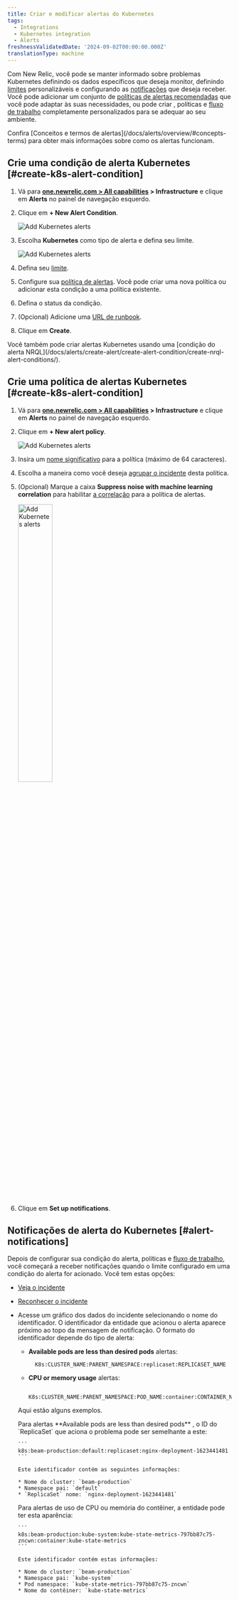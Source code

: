 ```yaml
---
title: Criar e modificar alertas do Kubernetes
tags:
  - Integrations
  - Kubernetes integration
  - Alerts
freshnessValidatedDate: '2024-09-02T00:00:00.000Z'
translationType: machine
---
```


Com New Relic, você pode se manter informado sobre problemas Kubernetes definindo os dados específicos que deseja monitor, definindo [limites](/docs/alerts/create-alert/set-thresholds/set-thresholds-alert-condition/) personalizáveis e configurando as [notificações](/docs/alerts/get-notified/intro-notifications/) que deseja receber. Você pode adicionar um conjunto de [políticas de alertas recomendadas](/docs/kubernetes-pixie/kubernetes-integration/installation/recommended-alert-policies) que você pode adaptar às suas necessidades, ou pode criar <InlinePopover type="alerts" />, políticas e [fluxo de trabalho](/docs/alerts/get-notified/incident-workflows/) completamente personalizados para se adequar ao seu ambiente.

<Callout variant="tip">
  Confira [Conceitos e termos de alertas](/docs/alerts/overview/#concepts-terms) para obter mais informações sobre como os alertas funcionam.
</Callout>

## Crie uma condição de alerta Kubernetes [#create-k8s-alert-condition]

1. Vá para <DNT>**[one.newrelic.com &gt; All capabilities](https://one.newrelic.com/all-capabilities) &gt; Infrastructure**</DNT> e clique em <DNT>**Alerts**</DNT> no painel de navegação esquerdo.

2. Clique em <DNT>**+ New Alert Condition**</DNT>.

   <img title="Kubernetes - new alert condition" alt="Add Kubernetes alerts" src="/images/kubernetes_screenshot-crop_new-alert-condition-button.webp" />

3. Escolha <DNT>**Kubernetes**</DNT> como tipo de alerta e defina seu limite.

   <img title="Kubernetes - new alert condition" alt="Add Kubernetes alerts" src="/images/kubernetes_screenshot-crop_create_alert_condition.webp" />

4. Defina seu [limite](/docs/alerts/create-alert/set-thresholds/set-thresholds-alert-condition/).

5. Configure sua [política de alertas](/docs/alerts/organize-alerts/create-edit-or-find-alert-policy/). Você pode criar uma nova política ou adicionar esta condição a uma política existente.

6. Defina o status da condição.

7. (Opcional) Adicione uma [URL de runbook](/docs/alerts/create-alert/condition-details/provide-runbook-instructions-alert-activity).

8. Clique em <DNT>**Create**</DNT>.

<Callout variant="tip">
  Você também pode criar alertas Kubernetes usando uma [condição do alerta NRQL](/docs/alerts/create-alert/create-alert-condition/create-nrql-alert-conditions/).
</Callout>

## Crie uma política de alertas Kubernetes [#create-k8s-alert-condition]

1. Vá para <DNT>**[one.newrelic.com &gt; All capabilities](https://one.newrelic.com/all-capabilities) &gt; Infrastructure**</DNT> e clique em <DNT>**Alerts**</DNT> no painel de navegação esquerdo.

2. Clique em <DNT>**+ New alert policy**</DNT>.

   <img title="Kubernetes - new alert condition" alt="Add Kubernetes alerts" src="/images/kubernetes_screenshot-crop_new-alert-policy-button.webp" />

3. Insira um [nome significativo](/docs/alerts/organize-alerts/create-edit-or-find-alert-policy/#best-practices-policies) para a política (máximo de 64 caracteres).

4. Escolha a maneira como você deseja [agrupar o incidente](/docs/alerts/organize-alerts/specify-when-alerts-create-incidents/#preference-options) desta política.

5. (Opcional) Marque a caixa <DNT>**Suppress noise with machine learning correlation**</DNT> para habilitar [a correlação](/docs/alerts/organize-alerts/change-applied-intelligence-correlation-logic-decisions/) para a política de alertas.

   <img width="40%;" title="Kubernetes - new alert condition" alt="Add Kubernetes alerts" src="/images/kubernetes_screenshot-crop_create_alert_policy.webp" />

6. Clique em <DNT>**Set up notifications**</DNT>.

## Notificações de alerta do Kubernetes [#alert-notifications]

Depois de configurar sua condição do alerta, políticas e [fluxo de trabalho](/docs/alerts/get-notified/incident-workflows/), você começará a receber notificações quando o limite configurado em uma condição do alerta for acionado. Você tem estas opções:

* [Veja o incidente](/docs/alerts/incident-management/view-event-details-incidents/)

* [Reconhecer o incidente](/docs/alerts/get-notified/acknowledge-alert-incidents/)

* Acesse um gráfico dos dados do incidente selecionando o nome do identificador. O identificador da entidade que acionou o alerta aparece próximo ao topo da mensagem de notificação. O formato do identificador depende do tipo de alerta:

  * <DNT>**Available pods are less than desired pods**</DNT> alertas:

    ```
      K8s:CLUSTER_NAME:PARENT_NAMESPACE:replicaset:REPLICASET_NAME
    ```

  * <DNT>**CPU or memory usage**</DNT> alertas:

    ```
      K8s:CLUSTER_NAME:PARENT_NAMESPACE:POD_NAME:container:CONTAINER_NAME
    ```

  Aqui estão alguns exemplos.

  <CollapserGroup>
    <Collapser id="pod-alerts" title="Exemplo de notificação de alerta de pod">
      Para alertas <DNT>**Available pods are less than desired pods**</DNT> , o ID do `ReplicaSet` que aciona o problema pode ser semelhante a este:

      ```
      k8s:beam-production:default:replicaset:nginx-deployment-1623441481
      ```

      Este identificador contém as seguintes informações:

      * Nome do cluster: `beam-production`
      * Namespace pai: `default`
      * `ReplicaSet` nome: `nginx-deployment-1623441481`
    </Collapser>

    <Collapser id="container-resource" title="Exemplo de notificação de recurso de contêiner">
      Para alertas de uso de CPU ou memória do contêiner, a entidade pode ter esta aparência:

      ```
      k8s:beam-production:kube-system:kube-state-metrics-797bb87c75-zncwn:container:kube-state-metrics
      ```

      Este identificador contém estas informações:

      * Nome do cluster: `beam-production`
      * Namespace pai: `kube-system`
      * Pod namespace: `kube-state-metrics-797bb87c75-zncwn`
      * Nome do contêiner: `kube-state-metrics`
    </Collapser>
  </CollapserGroup>